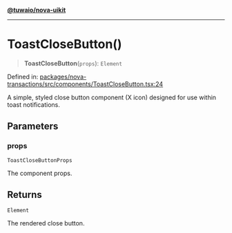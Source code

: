 [**@tuwaio/nova-uikit**](../../../README.md)

***

# ToastCloseButton()

> **ToastCloseButton**(`props`): `Element`

Defined in: [packages/nova-transactions/src/components/ToastCloseButton.tsx:24](https://github.com/TuwaIO/nova-uikit/blob/9748e2178f0e4f2418f5805315865244af2192b4/packages/nova-transactions/src/components/ToastCloseButton.tsx#L24)

A simple, styled close button component (X icon) designed for use within toast notifications.

## Parameters

### props

`ToastCloseButtonProps`

The component props.

## Returns

`Element`

The rendered close button.
